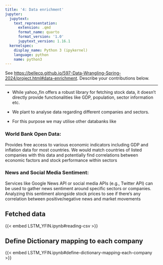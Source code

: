 ---
title: '4: Data enrichment'
jupyter:
  jupytext:
    text_representation:
      extension: .qmd
      format_name: quarto
      format_version: '1.0'
      jupytext_version: 1.16.1
  kernelspec:
    display_name: Python 3 (ipykernel)
    language: python
    name: python3
---

See <https://bellecp.github.io/597-Data-Wrangling-Spring-2024/project.html#data-enrichment>.
Describe your contributions below.

* * *

- While yahoo_fin offers a robust library for fetching stock data, it doesn't directly provide functionalities like GDP, population, sector information etc.

- We plant to analyse data regarding different companies and sectors. 

- For this purpose we may utilise other databanks like 

### World Bank Open Data:

 Provides free access to various economic indicators including GDP and inflation data for most countries. We would match countries of listed companies with this data and potentially find correlations between economic factors and stock performance within sectors

### News and Social Media Sentiment:
Services like Google News API or social media APIs (e.g., Twitter API) can be used to gather news sentiment around specific sectors or companies. Analyzing this sentiment alongside stock prices to see if there's any correlation between positive/negative news and market movements


## Fetched data 
{{< embed LSTM_YFIN.ipynb#reading-csv >}}

## Define Dictionary mapping to each company 

{{< embed LSTM_YFIN.ipynb#define-dictionary-mapping-each-company >}}


